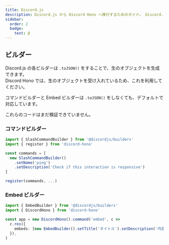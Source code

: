 ```yaml
---
title: Discord.js
description: Discord.js から Discord Hono へ移行するためのガイド。 Discord.js の一部のビルダーを Discord Hono で利用する方法を含みます。
sidebar:
  order: 2
  badge:
    text: β
---
```



## ビルダー

Discord.js の各ビルダーは `.toJSON()` をすることで、生のオブジェクトを生成できます。  
Discord Hono では、生のオブジェクトを受け入れているため、これを利用してください。

コマンドビルダーと Embed ビルダーは `.toJSON()` をしなくても、デフォルトで対応しています。

<Aside type="caution">これらのコードはまだ検証できていません。</Aside>

### コマンドビルダー

```ts ".toJSON()"
import { SlashCommandBuilder } from '@discordjs/builders'
import { register } from 'discord-hono'

const commands = [
  new SlashCommandBuilder()
    .setName('ping')
    .setDescription('Check if this interaction is responsive')
]

register(commands, ...)
```

### Embed ビルダー

```ts ".toJSON()"
import { EmbedBuilder } from '@discordjs/builders'
import { DiscordHono } from 'discord-hono'

const app = new DiscordHono().command('embed', c =>
  c.res({
    embeds: [new EmbedBuilder().setTitle('タイトル').setDescription('内容')],
  }),
)
```
